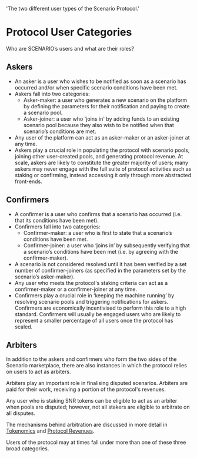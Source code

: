   'The two different user types of the Scenario Protocol.'

# Protocol User Categories

Who are SCENARIO’s users and what are their roles?

## Askers

* An asker is a user who wishes to be notified as soon as a scenario has occurred and/or when specific scenario conditions have been met.
* Askers fall into two categories:<br/>
  * <span class="text-emerald-500">Asker-maker</span>: a user who generates a new scenario on the platform by defining the parameters for their notification and paying to create a scenario pool. <br/>
  * <span class="text-emerald-500">Asker-joiner</span>: a user who 'joins in' by adding funds to an existing scenario pool because they also wish to be notified when that scenario’s conditions are met.
* Any user of the platform can act as an asker-maker or an asker-joiner at any time.
* Askers play a crucial role in populating the protocol with scenario pools, joining other user-created pools, and generating protocol revenue. At scale, askers are likely to constitute the greater majority of users; many askers may never engage with the full suite of protocol activities such as staking or confirming, instead accessing it only through more abstracted front-ends.

## Confirmers

* A confirmer is a user who confirms that a scenario has occurred (i.e. that its conditions have been met).
* Confirmers fall into two categories:
  * <span class="text-emerald-500">Confirmer-maker</span>: a user who is first to state that a scenario’s conditions have been met. 
  * <span class="text-emerald-500">Confirmer-joiner</span>: a user who ‘joins in’ by subsequently verifying that a scenario’s conditions have been met (i.e. by agreeing with the confirmer-maker). 
* A scenario is not considered resolved until it has been verified by a set number of confirmer-joiners (as specified in the parameters set by the scenario’s asker-maker).
* Any user who meets the protocol's staking criteria can act as a confirmer-maker or a confirmer-joiner at any time.
* Confirmers play a crucial role in ‘keeping the machine running’ by resolving scenario pools and triggering notifications for askers. Confirmers are economically incentivised to perform this role to a high standard. Confirmers will usually be engaged users who are likely to represent a smaller percentage of all users once the protocol has scaled.

## Arbiters

In addition to the askers and confirmers who form the two sides of the Scenario marketplace, there are also instances in which the protocol relies on users to act as arbiters. 

Arbiters play an important role in finalising disputed scenarios. Arbiters are paid for their work, receiving a portion of the protocol's revenues. 

Any user who is staking SNR tokens can be eligible to act as an arbiter when pools are disputed; however, not all stakers are eligible to arbitrate on all disputes. 

The mechanisms behind arbitration are discussed in more detail in [Tokenomics](/tokenomics) and [Protocol Revenues](/revenues).

Users of the protocol may at times fall under more than one of these three broad categories.
